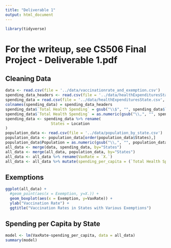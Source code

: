 ```yaml
---
title: "Deliverable 1"
output: html_document
---
```


```r
library(tidyverse)
```

# For the writeup, see CS506 Final Project - Deliverable 1.pdf

## Cleaning Data
```r
data <- read.csv(file = '../data/vaccinationrate_and_exemption.csv')
spending_data_headers <- read.csv(file = '../data/healthExpendituresState.csv', skip = 1, nrows = 1, as.is = TRUE)
spending_data = read.csv(file = '../data/healthExpendituresState.csv', skip = 3, nrows = 51, as.is = TRUE)
colnames(spending_data) = spending_data_headers
spending_data$`Total Health Spending` = gsub("\\$", "", spending_data$`Total Health Spending`)
spending_data$`Total Health Spending` = as.numeric(gsub("\\,", "", spending_data$`Total Health Spending`))
spending_data <- spending_data %>% rename(
                    States = Location
)
population_data <- read.csv(file = '../data/population_by_state.csv')
population_data <- population_data[order(population_data$States),]
population_data$Population = as.numeric(gsub("\\,", "", population_data$Population))
all_data <- merge(data, spending_data, by="States")
all_data <- merge(all_data, population_data, by="States")
all_data <- all_data %>% rename(VaxRate = `X.`)
all_data <- all_data %>% mutate(spending_per_capita = (`Total Health Spending`/Population)*1000000)
```
## Exemptions

```r
ggplot(all_data) +
  #geom_point(aes(x = Exemption, y=X.)) +
  geom_boxplot(aes(x = Exemption, y=VaxRate)) +
  ylab("Vaccination Rate") +
  ggtitle("Vaccination Rates in States with Various Exemptions")

```

## Spending per Capita by State

```r
model <- lm(VaxRate~spending_per_capita, data = all_data)
summary(model)
```

